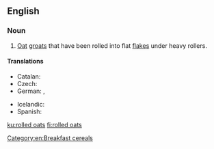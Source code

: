 ==English==
{{wikipedia}}

===Noun===
{{head|en|noun|head=[[rolled]] [[oats]]}}

# [[oat|Oat]] [[groat]]s that have been rolled into flat [[flake]]s under heavy rollers.

====Translations====
{{trans-top|oat groats rolled into flat flakes}}
* Catalan: {{t|ca|flocs de civada|m-p}}
* Czech: {{t|cs|ovesné vločky|f-p}}
* German: {{t+|de|Haferflocken|f}}, {{t|de|Schmelzflocken|f}}
{{trans-mid}}
* Icelandic: {{t+|is|haframjöl|n}}
* Spanish: {{t|es|copos de avena|m-p}}
{{trans-bottom}}

[[Category:en:Breakfast cereals]]

[[ku:rolled oats]]
[[fi:rolled oats]]